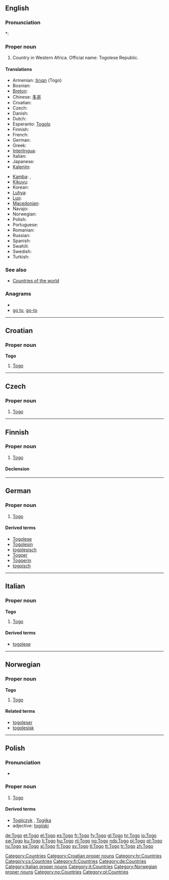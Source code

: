 ==English==

===Pronunciation===
*: {{rhymes|əʊɡəʊ}}

===Proper noun===
{{en-proper-noun}}

# Country in Western Africa. Official name: Togolese Republic.

====Translations====
{{trans-top|Togolese Republic}}
* Armenian: [[Տոգո]] (Togo)
* Bosnian: {{t-|bs|Togo|m}}
* [[Breton]]: {{t-|br|Togo|xs=Breton}}
* Chinese: [[多哥]]
* Croatian: {{t+|hr|Togo|m}}
* Czech: {{t-|cs|Togo|n}}
* Danish: {{t-|da|Togo}}
* Dutch: {{t+|nl|Togo}}
* Esperanto: [[Togolo]]
* Finnish: {{t+|fi|Togo}}
* French: {{t+|fr|Togo|m}}
* German: {{t+|de|Togo}}
* Greek: {{t+|el|Τόγκο|n}}
* [[Interlingua]]: {{t-|ia|Togo|xs=Interlingua}}
* Italian: {{t-|it|Togo|m}}
* Japanese: {{t-|ja|トーゴ|tr=tōgo}}
* [[Kalenjin]]: {{tø|kln|Togo}}
{{trans-mid}}
* [[Kamba]]: {{tø|kam|Togo}},  {{tø|kam}}
* [[Kikuyu]]: {{tø|ki|Togo}}
* Korean: {{t+|ko|토고|sc=Hang}}
* [[Luhya]]: {{tø|luy|Togo}}
* [[Luo]]: {{tø|luo|Togo}}
* [[Macedonian]]: {{t|mk|Того|n|tr=Tógo}}
* Navajo: {{tø|nv|Tʼóogo}}
* Norwegian: {{t+|no|Togo}}
* Polish: {{t+|pl|Togo}}
* Portuguese: {{t+|pt|Togo}}
* Romanian: {{t-|ro|Togo|n}}
* Russian: {{t|ru|Того}}
* Spanish: {{t+|es|Togo}}
* Swahili: {{t+|sw|Togo|xs=Swahili}}
* Swedish: {{t+|sv|Togo}}
* Turkish: {{t+|tr|Togo}}
{{trans-bottom}}

===See also===
* [[Appendix:Countries of the world|Countries of the world]]

===Anagrams===
* {{alphagram|goot}}
* [[go to#English|go to]], [[go-to#English|go-to]]


[[Category:Countries]]

----

==Croatian==

===Proper noun===
'''Togo''' {{m}}

# [[#English|Togo]]

[[Category:Croatian proper nouns]]
[[Category:hr:Countries]]

----

==Czech==

===Proper noun===
{{cs-proper noun|g=n}}

# [[#English|Togo]]

[[Category:cs:Countries]]

----

==Finnish==
{{wikipedia|lang=fi}}

===Proper noun===
{{infl|fi|proper noun}}

# [[#English|Togo]]

====Declension====
{{fi-decl-valo|Tog|np=1}}

[[Category:fi:Countries]]

----

==German==
{{wikipedia|lang=de}}

===Proper noun===
{{infl|de|proper noun|g=n}}

# [[#English|Togo]]

====Derived terms====
* [[Togolese]]
* [[Togolesin]]
* [[togolesisch]]
* [[Togoer]]
* [[Togoerin]]
* [[togoisch]]

[[Category:de:Countries]]

----

==Italian==
{{wikipedia|lang=it}}

===Proper noun===
'''Togo''' {{m}}

# [[#English|Togo]]

====Derived terms====
* [[togolese]]

[[Category:Italian proper nouns]]
[[Category:it:Countries]]

----

==Norwegian==

===Proper noun===
'''Togo'''

# [[#English|Togo]]

====Related terms====
* [[togoleser]]
* [[togolesisk]]

[[Category:Norwegian proper nouns]]
[[Category:no:Countries]]

----

==Polish==

===Pronunciation===
* {{IPA|/ˈt̪ɔɡɔ/|lang=pl}}

===Proper noun===
{{infl|pl|proper noun|g=n|undeclinable}}

# [[#English|Togo]]

====Derived terms====
* [[Togijczyk]] {{m}}, [[Togijka]] {{f}}
* adjective: [[togijski]]

[[Category:pl:Countries]]

[[de:Togo]]
[[et:Togo]]
[[el:Togo]]
[[es:Togo]]
[[fr:Togo]]
[[fy:Togo]]
[[gl:Togo]]
[[hr:Togo]]
[[io:Togo]]
[[sw:Togo]]
[[ku:Togo]]
[[li:Togo]]
[[hu:Togo]]
[[nl:Togo]]
[[no:Togo]]
[[nds:Togo]]
[[pl:Togo]]
[[pt:Togo]]
[[ru:Togo]]
[[sq:Togo]]
[[sl:Togo]]
[[fi:Togo]]
[[sv:Togo]]
[[tl:Togo]]
[[tt:Togo]]
[[tr:Togo]]
[[zh:Togo]]